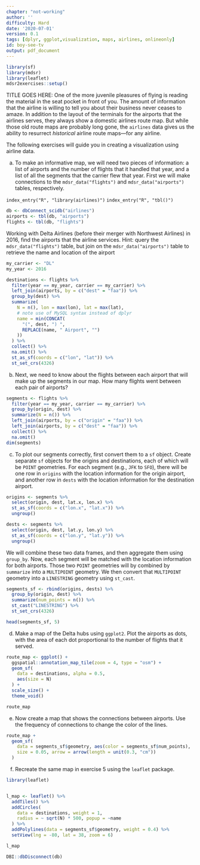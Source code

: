 ```yaml
---
chapter: "not-working"
author: ''
difficulty: Hard
date: '2020-07-01'
version: 0.1
tags: [dplyr, ggplot,visualization, maps, airlines, onlineonly]
id: boy-see-tv
output: pdf_document
---
```


```r
library(sf)
library(mdsr)
library(leaflet)
mdsr2exercises::setup()
```

TITLE GOES HERE: One of the more juvenile pleasures of flying is reading the material in the seat pocket in front of you. The amount of information that the airline is willing to tell you about their business never ceases to amaze. In addition to the layout of the terminals for the airports that the airlines serves, they always show a domestic airlines route map. But while those old route maps are probably long gone, the `airlines` data gives us the ability to resurrect *historical* airline route maps---for any airline. 

The following exercises will guide you in creating a visualization using airline data. 


a. To make an informative map, we will need two pieces of information: a list of airports and the number of flights that it handled that year, and a list of all the segments that the carrier flew that year. First we will make connections to the `mdsr_data("flights")` and `mdsr_data("airports")` tables, respectively. 

`index_entry("R", "library(airlines)")`
`index_entry("R", "tbl()")`
```r
db <- dbConnect_scidb("airlines")
airports <- tbl(db, "airports")
flights <- tbl(db, "flights")
```

Working with Delta Airlines (before their merger with Northwest Airlines) in 2016, find the airports that the airline services. Hint: query the `mdsr_data("flights")` table, but join on the `mdsr_data("airports")` table to retrieve the name and location of the airport

<!--begin-answer-->
```r
my_carrier <- "DL"
my_year <- 2016

destinations <- flights %>%
  filter(year == my_year, carrier == my_carrier) %>%
  left_join(airports, by = c("dest" = "faa")) %>%
  group_by(dest) %>%
  summarize(
    N = n(), lon = max(lon), lat = max(lat),
    # note use of MySQL syntax instead of dplyr
    name = min(CONCAT(
      "(", dest, ") ",
      REPLACE(name, " Airport", "")
    ))
  ) %>%
  collect() %>%
  na.omit() %>%
  st_as_sf(coords = c("lon", "lat")) %>%
  st_set_crs(4326)
```

<!--end-answer-->


b. Next, we need to know about the flights between each airport that will make up the segments in our map. How many flights went between each pair of airports?  

<!--begin-answer-->
```r
segments <- flights %>%
  filter(year == my_year, carrier == my_carrier) %>%
  group_by(origin, dest) %>%
  summarize(N = n()) %>%
  left_join(airports, by = c("origin" = "faa")) %>%
  left_join(airports, by = c("dest" = "faa")) %>%
  collect() %>%
  na.omit()
dim(segments)
```

<!--end-answer-->

c. To plot our segments correctly, first convert them to a `sf` object. Create separate `sf` objects for the origins and destinations, each of which will be `POINT` geometries. For each segment (e.g., `JFK` to `SFO`), there will be one row in `origins` with the location information for the origin airport, and another row in `dests` with the location information for the destination airport. 

<!--begin-answer-->

```r
origins <- segments %>%
  select(origin, dest, lat.x, lon.x) %>%
  st_as_sf(coords = c("lon.x", "lat.x")) %>%
  ungroup()

dests <- segments %>%
  select(origin, dest, lat.y, lon.y) %>%
  st_as_sf(coords = c("lon.y", "lat.y")) %>%
  ungroup()
```

<!--end-answer-->

We will combine these two data frames, and then aggregate them using `group_by`. Now, each segment will be matched with the location information for both airports. Those two `POINT` geometries will by combined by `summarize` into a `MULTIPOINT` geometry. We then convert that `MULTIPOINT` geometry into a `LINESTRING` geometry using `st_cast`. 

```r
segments_sf <- rbind(origins, dests) %>%
  group_by(origin, dest) %>%
  summarize(num_points = n()) %>%
  st_cast("LINESTRING") %>%
  st_set_crs(4326)

head(segments_sf, 5)
```


d. Make a map of the Delta hubs using `ggplot2`. Plot the airports as dots, with the area of each dot proportional to the number of flights that it served. 

<!--begin-answer-->
```r
route_map <- ggplot() +
  ggspatial::annotation_map_tile(zoom = 4, type = "osm") +
  geom_sf(
    data = destinations, alpha = 0.5,
    aes(size = N)
  ) +
  scale_size() +
  theme_void()

route_map
```

<!--end-answer-->


e. Now create a map that shows the connections between airports. Use the frequency of connections to change the color of the lines. 

<!--begin-answer-->
```r
route_map +
  geom_sf(
    data = segments_sf$geometry, aes(color = segments_sf$num_points),
    size = 0.05, arrow = arrow(length = unit(0.3, "cm"))
  )
```

<!--end-answer-->


f. Recreate the same map in exercise 5 using the `leaflet` package.

<!--begin-answer-->

```r
library(leaflet)


l_map <- leaflet() %>%
  addTiles() %>%
  addCircles(
    data = destinations, weight = 1,
    radius = ~ sqrt(N) * 500, popup = ~name
  ) %>%
  addPolylines(data = segments_sf$geometry, weight = 0.4) %>%
  setView(lng = -80, lat = 38, zoom = 6)

l_map
```

```r
DBI::dbDisconnect(db)
```



<!--end-answer-->
